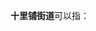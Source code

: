 '''十里铺街道'''可以指：
{{PRC admin/disambig|61/01/11/002/000|61/03/03/007/000}}
{{disambig|cat=五字乡级行政区划-街道名消歧义}}